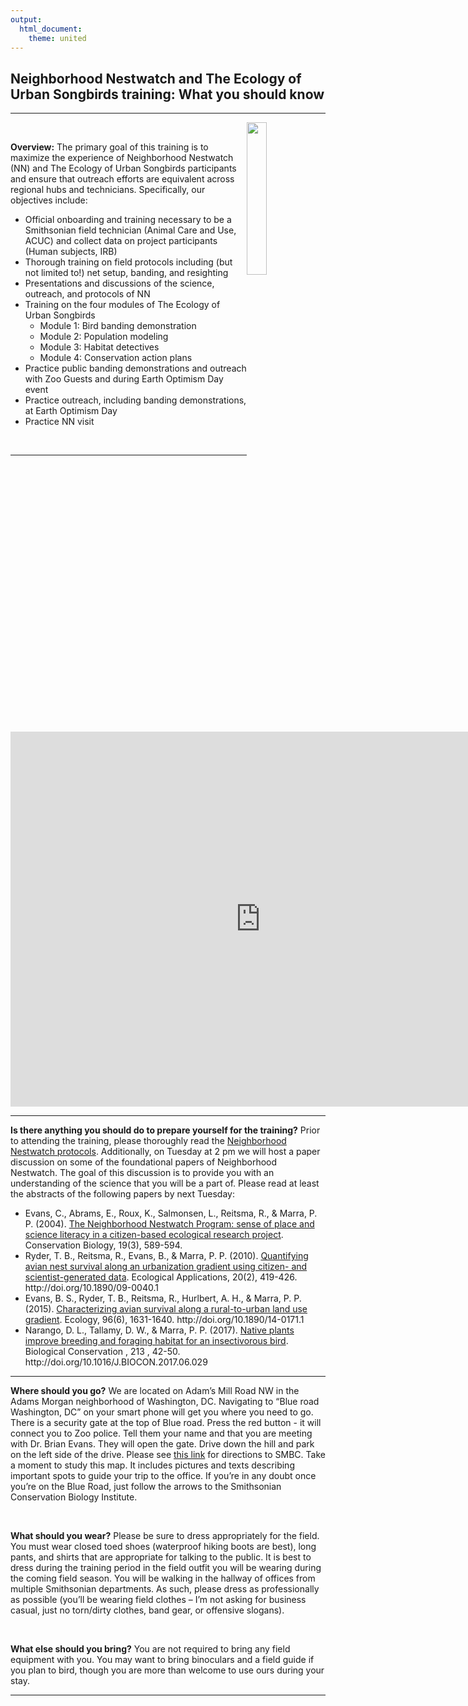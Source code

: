 ```yaml
---
output:
  html_document:
    theme: united
---
```


<html>

<head>
<title>Calendar_nnTraining</title>
</head>

<body>
<h2>Neighborhood Nestwatch and The Ecology of Urban Songbirds training: What you should know</h2>
<hr>
<img style="float: right;
                        padding: 0px;
                        padding-right: 0px;
                        border-style: solid;
                        border-width: 0px;
                        box-shadow: 0px 0px 0px 0px;
                        border-color: white;" src="nnLogo.png" width="25%" />
<br>
<p><b>Overview:</b> The primary goal of this training is to maximize the experience of Neighborhood Nestwatch (NN) and The Ecology of Urban Songbirds participants and ensure that outreach efforts are equivalent across regional hubs and technicians. Specifically, our objectives include:</p>
<ul>
<li>Official onboarding and training necessary to be a Smithsonian field technician (Animal Care and Use, ACUC) and collect data on project participants (Human subjects, IRB)</li>
<li>Thorough training on field protocols including (but not limited to!) net setup, banding, and resighting</li>
<li>Presentations and discussions of the science, outreach, and protocols of NN</li>
<li>Training on the four modules of The Ecology of Urban Songbirds
<ul>
<li>Module 1: Bird banding demonstration</li>
<li>Module 2: Population modeling</li>
<li>Module 3: Habitat detectives</li>
<li>Module 4: Conservation action plans</li>
</ul>
</li>
<li>Practice public banding demonstrations and outreach with Zoo Guests and during Earth Optimism Day event</li>
<li>Practice outreach, including banding demonstrations, at Earth Optimism Day</li>
<li>Practice NN visit</li>
</ul>
<br>
<hr>
<iframe src="https://calendar.google.com/calendar/embed?src=bglqinuh5sujgftt0og0sfp07o%40group.calendar.google.com&ctz=America%2FNew_York" style="border: 20px" width="800" height="600" frameborder="0" scrolling="no"></iframe>
<hr>
<p><b>Is there anything you should do to prepare yourself for the training?</b> Prior to attending the training, please thoroughly read the <a href = "https://github.com/bsevansunc/Nestwatch/raw/master/nn_protocolDocument.pdf" download>Neighborhood Nestwatch protocols</a>. Additionally, on Tuesday at 2 pm we will host a paper discussion on some of the foundational papers of Neighborhood Nestwatch. The goal of this discussion is to provide you with an understanding of the science that you will be a part of. Please read at least the abstracts of the following papers by next Tuesday:</p>
<ul>
<li>Evans, C., Abrams, E., Roux, K., Salmonsen, L., Reitsma, R., & Marra, P. P. (2004). <a href="https://repository.si.edu/handle/10088/6012" target="_blank">The Neighborhood Nestwatch Program: sense of place and science literacy in a citizen-based ecological research project</a>. Conservation Biology, 19(3), 589-594.</li>
<li>Ryder, T. B., Reitsma, R., Evans, B., & Marra, P. P. (2010). <a href="https://repository.si.edu/handle/10088/16206" target="_blank">Quantifying avian nest survival along an urbanization gradient using citizen- and scientist-generated data</a>. Ecological Applications, 20(2), 419-426. http://doi.org/10.1890/09-0040.1</li>
<li>Evans, B. S., Ryder, T. B., Reitsma, R., Hurlbert, A. H., & Marra, P. P. (2015). <a href="https://repository.si.edu/handle/10088/25701" target="_blank">Characterizing avian survival along a rural-to-urban land use gradient</a>. Ecology, 96(6), 1631-1640. http://doi.org/10.1890/14-0171.1</li>
<li>Narango, D. L., Tallamy, D. W., & Marra, P. P. (2017). <a href="https://repository.si.edu/bitstream/handle/10088/33595/NZP_Marra_2017-Native_plants_improve_breeding_and_foraging_habitat_for_an_insectivorous_bird.pdf?sequence=1&isAllowed=y/" target="_blank">Native plants improve breeding and foraging habitat for an insectivorous bird</a>. Biological Conservation , 213 , 42-50. http://doi.org/10.1016/J.BIOCON.2017.06.029</li>
</ul>
<hr>
<p><b>Where should you go?</b> We are located on Adam's Mill Road NW in the Adams Morgan neighborhood of Washington, DC. Navigating to "Blue road Washington, DC" on your smart phone will get you where you need to go. There is a security gate at the top of Blue road. Press the red button - it will connect you to Zoo police. Tell them your name and that you are meeting with Dr. Brian Evans. They will open the gate.  Drive down the hill and park on the left side of the drive. Please see <a href = "https://drive.google.com/open?id=12IdQYiXF5tuLG4DfISc7Wrpslks&usp=sharing" target = "_blank">this link</a> for directions to SMBC. Take a moment to study this map. It includes pictures and texts describing important spots to guide your trip to the office. If you're in any doubt once you're on the Blue Road, just follow the arrows to the Smithsonian Conservation Biology Institute.</p>
<br>
<p><b>What should you wear?</b> Please be sure to dress appropriately for the field. You must wear closed toed shoes (waterproof hiking boots are best), long pants, and shirts that are appropriate for talking to the public. It is best to dress during the training period in the field outfit you will be wearing during the coming field season. You will be walking in the hallway of offices from multiple Smithsonian departments. As such, please dress as professionally as possible (you'll be wearing field clothes -- I'm not asking for business casual, just no torn/dirty clothes, band gear, or offensive slogans).</p>
<br>
<p><b>What else should you bring?</b> You are not required to bring any field equipment with you. You may want to bring binoculars and a field guide if you plan to bird, though you are more than welcome to use ours during your stay.</p>
<hr>


</body>
</html>

